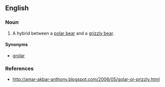 ==English==
{{Wikipedia}}
===Noun===
{{en-noun|prizzlies}}

# A hybrid between a [[polar bear]] and a [[grizzly bear]].

====Synonyms====
* [[grolar]]

===References===
* http://amar-akbar-anthony.blogspot.com/2006/05/golar-or-prizzly.html